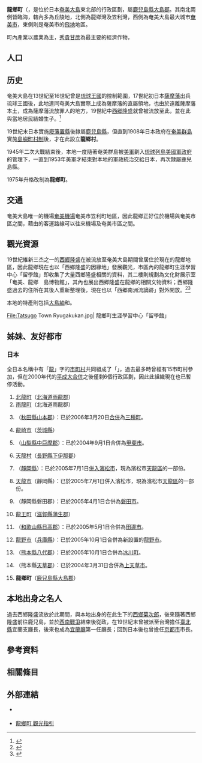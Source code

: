 {{日本町村
| 自治體名   = 龍鄉
| 町村       = 町
| 圖像       = [[File:Tatsugo(14115177072_f9373dd93e_o).jpg|240px]]
| 圖像說明   = {{Tsl|ja|渡久地政信}}彰顯碑與{{Tsl|ja|島のブルース|島之藍}}歌碑
| 町村章     = [[File:Emblem_of_Tatsugo.gif|100px]]
| 日文原名   = 龍郷町
| 平假名     = たつごうちょう
| 羅馬字拼音 = Tatsugō-chō
| 都道府縣   = 鹿兒島縣
| 支廳       =
| 郡         = 大島郡
| 郡連結     = 大島郡 (鹿兒島縣)
| 編號       = 46527-5
| 面積       = 82.08
| 邊界未定   =
| 人口       = 6,043<ref>{{Cite web| url=https://www.town.tatsugo.lg.jp/kikakukanko/chose/toke/idx-jinko.html| title=町の人口と世帯数| publisher=龍鄉町公所| language=ja| accessdate=2021-10-12}}</ref>
| 統計時間   = 2021年9月30日
| 自治體     = [[奄美市|奄美市]]
| 樹         = [[琉球松|琉球松]]
| 花         = [[緋寒櫻|緋寒櫻]]
| 鳥         =
| 其他象徵物 =
| 其他象徵   =
| 首長       = {{Tsl|ja|竹田泰典}}
| 卸任日期   = 2021年11月9日
| 議員數     =
| 郵遞區號   = 894-0192
| 所在地     = 大島郡龍鄉町浦110番地
| 電話號碼   = 997-62-3111
| 外部連結   = {{url|https://www.town.tatsugo.lg.jp/}}
| 地圖       = [[File:Tatsugo_in_Kagoshima_Prefecture_Ja.svg|250px]]
}}

'''龍鄉町'''（{{jpn|j=龍郷町|hg=たつごうちょう|rm=Tatsugō chō|f=y}}，是位於日本[[奄美大島|奄美大島]]東北部的行政區劃，屬[[鹿兒島縣|鹿兒島縣]][[大島郡_(鹿兒島縣)|大島郡]]。其南北兩側皆臨海，轄內多為丘陵地，北側為龍鄉灣及笠利灣，西側為奄美大島最大城市[[奄美市|奄美市]]，東側則是奄美市的[[飛地|飛地]]{{Tsl|ja|笠利町}}地區。

町內產業以農業為主，[[秀貴甘蔗|秀貴甘蔗]]為最主要的經濟作物，

== 人口 ==
{{日本人口統計| location=Tatsugo, Kagoshima}}

== 历史 ==

奄美大島在13世紀至16世紀曾是[[琉球王國|琉球王國]]的控制範圍，17世紀初日本[[薩摩藩|薩摩藩]]出兵琉球王國後，此地連同奄美大島實際上成為薩摩藩的直屬領地，也由於遠離薩摩藩本土，成為薩摩藩流放罪人的地方，19世紀中[[西郷隆盛|西郷隆盛]]就曾被流放至此，並在此與當地居民結婚生子。<ref>{{Cite web| url=https://www.town.tatsugo.lg.jp/kikakukanko/chose/machinoshokai/tatsugo.html| title=龍郷| date=2021-03-16| publisher=龍鄉町公所| language=ja| accessdate=2021-10-12}}</ref>

19世紀末日本實施[[廢藩置縣|廢藩置縣]]後隸屬[[鹿兒島縣|鹿兒島縣]]，但直到1908年日本政府在[[奄美群島|奄美群島]]實施[[島嶼町村制|島嶼町村制]]後，才在此設立'''龍鄉村'''。

1945年二次大戰結束後，本地一度隨著奄美群島被[[美軍|美軍]]劃入[[琉球列島美國軍政府|琉球列島美國軍政府]]的管理下，一直到1953年美軍才結束對本地的軍政統治交給日本，再次隸屬鹿兒島縣。

1975年升格改制為'''龍鄉町'''。

== 交通 ==

奄美大島唯一的機場[[奄美機場|奄美機場]]奄美市笠利町地區，因此龍鄉正好位於機場與奄美市區之間，藉由{{Tsl|ja|しまバス|島巴士}}的客運路線可以往來機場及奄美市區之間。

== 觀光資源 ==

19世紀維新三杰之一的[[西郷隆盛|西郷隆盛]]在被流放至奄美大島期間曾居住於現在的龍鄉地區，因此龍鄉現在也以「西鄉隆盛的因緣地」發展觀光，市區內的龍鄉町生涯學習中心「留學館」即收集了大量西鄉隆盛相關的資料，其二樓則規劃為文化財展示室「奄美、龍鄉　島博物館」，其內也展出西郷隆盛在龍鄉的相關文物資料；西鄉隆盛過去的住所在其後人重新整理後，現在也以「西郷南洲流謫跡」對外開放。<ref>{{Cite web| url=https://amamikke.com/5979/| title=西郷隆盛ゆかりの地をめぐる奄美大島の旅Vol.1〜りゅうがく館〜| date=2017-08-25| work= 奄美大島の観光情報メディア| language=ja| accessdate=2021-10-12}}</ref><ref>{{Cite web| url=https://machi-iro.com/tatsugo-town/saigonanshu-rutakuato/| title=西郷南洲流謫跡| date=2019-04-07| work=龍郷町 観光ガイドブック 特設サイト| language=ja| accessdate=2021-10-12}}</ref>

本地的特產則包括[[大島紬|大島紬]]和{{Tsl|ja|奄美黒糖焼酎|奄美黑糖燒酎}}。

<Gallery widths=200px heights=150px>
File:Tatsugo Town Ryugakukan.jpg| 龍鄉町生涯學習中心「留學館」
</Gallery>

== 姊妹、友好都市 ==

=== 日本 ===

全日本名稱中有「[[龍|龍]]」字的[[市町村|市町村]]共同組成了「{{Tsl|ja|ドラゴンサミット|龍高峰會}}」，過去最多時曾經有15市町村參加，但在2000年代的[[平成大合併|平成大合併]]之後僅剩6個行政區劃，因此此組織現在也已暫停活動。
# [[北龍町|北龍町]]（[[北海道|北海道]][[雨龍郡|雨龍郡]]）
# [[雨龍町|雨龍町]]（北海道雨龍郡）
# {{Tsl|ja|八竜町|八龍町}}（[[秋田縣|秋田縣]][[山本郡|山本郡]]）：已於2006年3月20日[[市町村合併|合併]]為[[三種町|三種町]]。
# [[龍崎市|龍崎市]]（[[茨城縣|茨城縣]]）
# {{Tsl|ja|竜王町 (山梨県)|龍王町 (山梨縣)|龍王町}}（[[山梨縣|山梨縣]][[中巨摩郡|中巨摩郡]]）：已於2004年9月1日合併為[[甲斐市|甲斐市]]。
# [[天龍村|天龍村]]（[[長野縣|長野縣]][[下伊那郡|下伊那郡]]）
# {{Tsl|ja|龍山村 (静岡県)|龍山村 (日本)|龍山村}}（[[靜岡縣|靜岡縣]]{{Tsl|ja|磐田郡}}）：已於2005年7月1日[[市町村合併|併入]][[濱松市|濱松市]]，現為濱松市[[天龍區|天龍區]]的一部份。
# [[天龍市|天龍市]]（靜岡縣）：已於2005年7月1日併入濱松市，現為濱松市[[天龍區|天龍區]]的一部份。
# {{Tsl|ja|竜洋町|龍洋町}}（靜岡縣磐田郡）：已於2005年4月1日合併為[[磐田市|磐田市]]。
# [[龍王町|龍王町]]（[[滋賀縣|滋賀縣]][[蒲生郡|蒲生郡]]）
# {{Tsl|ja|龍神村}}（[[和歌山縣|和歌山縣]][[日高郡_(和歌山縣)|日高郡]]）：已於2005年5月1日合併為[[田邊市|田邊市]]。
# [[龍野市_(1951年-2005年)|龍野市]]（[[兵庫縣|兵庫縣]]）：已於2005年10月1日合併為新設置的[[龍野市|龍野市]]。
# {{Tsl|ja|竜北町|龍北町}}（[[熊本縣|熊本縣]][[八代郡|八代郡]]）：已於2005年10月1日合併為[[冰川町|冰川町]]。
# {{Tsl|ja|龍ヶ岳町|龍岳町}}（熊本縣[[天草郡|天草郡]]）：已於2004年3月31日合併為[[上天草市|上天草市]]。
# '''龍鄉町'''（[[鹿兒島縣|鹿兒島縣]][[大島郡_(鹿兒島縣)|大島郡]]）

== 本地出身之名人 ==

過去西鄉隆盛流放於此期間，與本地出身的{{Tsl|ja|愛加那}}在此生下的[[西鄉菊次郎|西鄉菊次郎]]，後來隨著西鄉隆盛前往鹿兒島，並於[[西南戰爭|西南戰爭]]結束後從政，在19世紀末曾被派至台灣擔任[[臺北縣_(日治時期)|臺北縣]]宜蘭支廳長，後來也成為[[宜蘭廳|宜蘭廳]]第一任廳長；回到日本後也曾擔任[[京都市|京都市]]市長。

== 參考資料 ==
{{Reflist|30em}}

== 相關條目 ==
{{Commonscat|Tatsugo,_Kagoshima}}

==外部連結==

* {{Ja}} {{Facebook|280827141976505|龍鄉町公所}}
* {{Ja}} [https://machi-iro.com/tatsugo-town/ 龍鄉町 觀光指引]

{{鹿兒島縣}}
{{Authority control}}